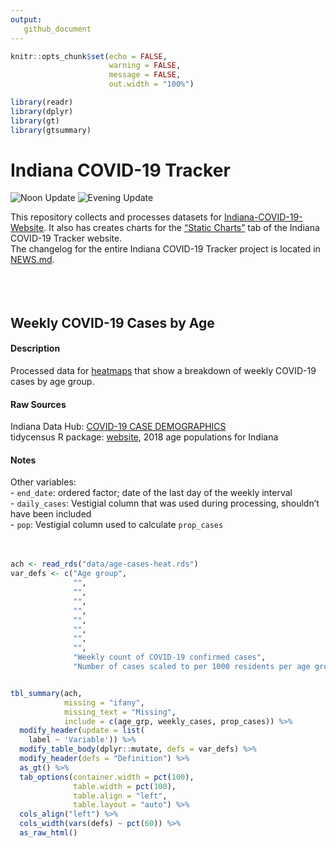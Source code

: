 ```yaml
---
output: 
   github_document
---
```



```r
knitr::opts_chunk$set(echo = FALSE,
                      warning = FALSE,
                      message = FALSE,
                      out.width = "100%")

library(readr)
library(dplyr)
library(gt)
library(gtsummary)
```

# Indiana COVID-19 Tracker  
![Noon Update](https://github.com/ercbk/Indiana-COVID-19-Tracker/workflows/Noon%20Update/badge.svg)
![Evening Update](https://github.com/ercbk/Indiana-COVID-19-Tracker/workflows/Evening%20Update/badge.svg)

This repository collects and processes datasets for [Indiana-COVID-19-Website](https://github.com/ercbk/Indiana-COVID-19-Website). It also has creates charts for the ["Static Charts"](https://ercbk.github.io/Indiana-COVID-19-Website/static.html) tab of the Indiana COVID-19 Tracker website.  
The changelog for the entire Indiana COVID-19 Tracker project is located in [NEWS.md](https://github.com/ercbk/Indiana-COVID-19-Tracker/blob/master/NEWS.md).  
\
\
\

## Weekly COVID-19 Cases by Age  
#### Description  
Processed data for [heatmaps](https://ercbk.github.io/Indiana-COVID-19-Website/demographics.html#cases-by-age) that show a breakdown of weekly COVID-19 cases by age group.  

#### Raw Sources
Indiana Data Hub: [COVID-19 CASE DEMOGRAPHICS]( "https://hub.mph.in.gov/dataset/62ddcb15-bbe8-477b-bb2e-175ee5af8629/resource/2538d7f1-391b-4733-90b3-9e95cd5f3ea6/download/covid_report_demographics.xlsx")  
tidycensus R package: [website](https://walker-data.com/tidycensus/), 2018 age populations for Indiana  

#### Notes  
Other variables:  
  - `end_date`: ordered factor; date of the last day of the weekly interval  
  - `daily_cases`: Vestigial column that was used during processing, shouldn't have been included  
  - `pop`: Vestigial column used to calculate `prop_cases`  
\
\

```r

ach <- read_rds("data/age-cases-heat.rds")
var_defs <- c("Age group",
              "",
              "",
              "",
              "",
              "",
              "",
              "",
              "",
              "Weekly count of COVID-19 confirmed cases",
              "Number of cases scaled to per 1000 residents per age group")


tbl_summary(ach,
            missing = "ifany",
            missing_text = "Missing",
            include = c(age_grp, weekly_cases, prop_cases)) %>% 
  modify_header(update = list(
    label ~ 'Variable')) %>% 
  modify_table_body(dplyr::mutate, defs = var_defs) %>% 
  modify_header(defs = "Definition") %>% 
  as_gt() %>%
  tab_options(container.width = pct(100),
              table.width = pct(100),
              table.align = "left",
              table.layout = "auto") %>% 
  cols_align("left") %>%
  cols_width(vars(defs) ~ pct(60)) %>% 
  as_raw_html()
  
```

\
\
\


